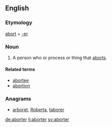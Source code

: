 ==English==

===Etymology===
[[abort]] + [[-er]]

===Noun===
{{en-noun}}

# A person who or process or thing that [[aborts]].

====Related terms====
* [[abortee]]
* [[abortion]]

===Anagrams===
* [[arboret#English|arboret]], [[Roberta#English|Roberta]], [[taborer#English|taborer]]

[[de:aborter]]
[[li:aborter]]
[[sv:aborter]]